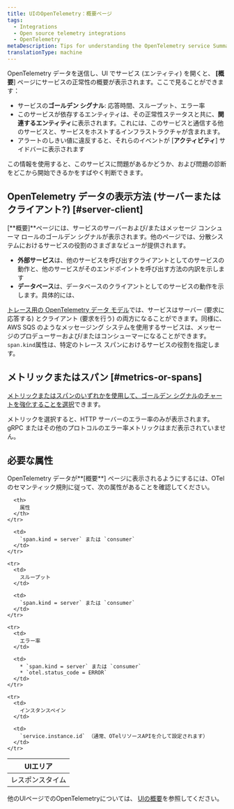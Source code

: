 ```yaml
---
title: UIのOpenTelemetry：概要ページ
tags:
  - Integrations
  - Open source telemetry integrations
  - OpenTelemetry
metaDescription: Tips for understanding the OpenTelemetry service Summary page in the New Relic UI
translationType: machine
---
```


OpenTelemetry データを送信し、UI でサービス (エンティティ) を開くと、 **\[概要**] ページにサービスの正常性の概要が表示されます。ここで見ることができます：

* サービスの**ゴールデン シグナル**: 応答時間、スループット、エラー率
* このサービスが依存するエンティティは、その正常性ステータスと共に、**関連するエンティティ**に表示されます。これには、このサービスと通信する他のサービスと、サービスをホストするインフラストラクチャが含まれます。
* アラートのしきい値に違反すると、それらのイベントが \[**アクティビティ**] サイドバーに表示されます

この情報を使用すると、このサービスに問題があるかどうか、および問題の診断をどこから開始できるかをすばやく判断できます。

## OpenTelemetry データの表示方法 (サーバーまたはクライアント?) [#server-client]

\[**概要]**ページには、サービスのサーバーおよび/またはメッセージ コンシューマ ロールのゴールデン シグナルが表示されます。他のページでは、分散システムにおけるサービスの役割のさまざまなビューが提供されます。

* **外部サービス**は、他のサービスを呼び出すクライアントとしてのサービスの動作と、他のサービスがそのエンドポイントを呼び出す方法の内訳を示します
* **データベース**は、データベースのクライアントとしてのサービスの動作を示します。具体的には、

[トレース用の OpenTelemetry データ モデル](https://github.com/open-telemetry/opentelemetry-specification/blob/main/specification/trace/semantic_conventions/)では、サービスはサーバー (要求に応答する) とクライアント (要求を行う) の両方になることができます。同様に、AWS SQS のようなメッセージング システムを使用するサービスは、メッセージのプロデューサーおよび/またはコンシューマーになることができます。`span.kind`属性は、特定のトレース スパンにおけるサービスの役割を指定します。

## メトリックまたはスパン [#metrics-or-spans]

[メトリックまたはスパンのいずれかを使用して、ゴールデン シグナルのチャートを強化することを選択](https://docs.newrelic.com/docs/more-integrations/open-source-telemetry-integrations/opentelemetry/view-your-data/opentelemetry-find-entities/#metric-span-toggle)できます。

<Callout variant="important">
  メトリックを選択すると、HTTP サーバーのエラー率のみが表示されます。gRPC またはその他のプロトコルのエラー率メトリックはまだ表示されていません。
</Callout>

## 必要な属性

OpenTelemetry データが**\[概要**] ページに表示されるようにするには、OTel のセマンティック規則に従って、次の属性があることを確認してください。

<table>
  <thead>
    <tr>
      <th style={{ width: "200px" }}>
        UIエリア
      </th>

      <th>
        属性
      </th>
    </tr>
  </thead>

  <tbody>
    <tr>
      <td>
        レスポンスタイム
      </td>

      <td>
        `span.kind = server` または `consumer`
      </td>
    </tr>

    <tr>
      <td>
        スループット
      </td>

      <td>
        `span.kind = server` または `consumer`
      </td>
    </tr>

    <tr>
      <td>
        エラー率
      </td>

      <td>
        * `span.kind = server` または `consumer`
        * `otel.status_code = ERROR`
      </td>
    </tr>

    <tr>
      <td>
        インスタンスペイン
      </td>

      <td>
        `service.instance.id` （通常、OTelリソースAPIを介して設定されます）
      </td>
    </tr>
  </tbody>
</table>

他のUIページでのOpenTelemetryについては、 [UIの概要](/docs/more-integrations/open-source-telemetry-integrations/opentelemetry/view-your-data/opentelemetry-view-your-data)を参照してください。